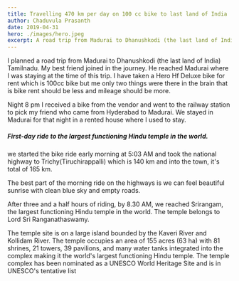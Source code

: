 ```yaml
---
title: Travelling 470 km per day on 100 cc bike to last land of India 
author: Chaduvula Prasanth
date: 2019-04-31
hero: ./images/hero.jpeg
excerpt: A road trip from Madurai to Dhanushkodi (the last land of India) with my best friend on Hero Hf Deluxe 100cc bike.
---
```



I planned a road trip from Madurai to Dhanushkodi (the last land of India) Tamilnadu. My best friend joined in the journey. He reached Madurai where I was staying at the time of this trip. I have taken a Hero Hf Deluxe bike for rent which is 100cc bike but me only two things were there in the brain that is bike rent should be less and mileage should be more.


Night 8 pm I received a bike from the vendor and went to the railway station to pick my friend who came from Hyderabad to Madurai. We stayed in Madurai for that night in a rented house where I used to stay.


##### First-day ride to the largest functioning Hindu temple in the world.


we started the bike ride early morning at 5:03 AM and took the national highway to Trichy(Tiruchirappalli) which is 140 km and into the town, it's total of 165 km.


The best part of the morning ride on the highways is we can feel beautiful sunrise with clean blue sky and empty roads. 


After three and a half hours of riding, by 8.30 AM, we reached Srirangam, the largest functioning Hindu temple in the world. The temple belongs to Lord Sri Ranganathaswamy. 


The temple site is on a large island bounded by the Kaveri River and Kollidam River.  The temple occupies an area of 155 acres (63 ha) with 81 shrines, 21 towers, 39 pavilions, and many water tanks integrated into the complex making it the world's largest functioning Hindu temple.
The temple complex has been nominated as a UNESCO World Heritage Site and is in UNESCO's tentative list




